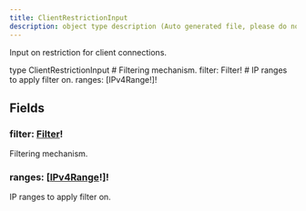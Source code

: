 ```yaml
---
title: ClientRestrictionInput
description: object type description (Auto generated file, please do not modify)
---
```



Input on restriction for client connections.

<GQLCodeSnippet>
<GQLLine><GQLKeyword>type</GQLKeyword> ClientRestrictionInput <GQLOpen /></GQLLine>
<GQLLine> </GQLLine>
	<GQLLine><GQLTab /><GQLComment># Filtering mechanism.</GQLComment></GQLLine>
	<GQLLine><GQLTab /><GQLName>filter</GQLName>: <GQLLink href="/ecdn-api-enums/Filter">Filter</GQLLink><GQLOperator>!</GQLOperator></GQLLine>
<GQLLine> </GQLLine>
	<GQLLine><GQLTab /><GQLComment># IP ranges to apply filter on.</GQLComment></GQLLine>
	<GQLLine><GQLTab /><GQLName>ranges</GQLName>: [<GQLLink href="/ecdn-api-scalars/IPv4Range">IPv4Range</GQLLink><GQLOperator>!</GQLOperator>]<GQLOperator>!</GQLOperator></GQLLine>
<GQLLine> </GQLLine>
<GQLLine><GQLClose /></GQLLine>
</GQLCodeSnippet>


## Fields

### filter: [Filter](/ecdn-api-enums/Filter)!
Filtering mechanism.


### ranges: [[IPv4Range](/ecdn-api-scalars/IPv4Range)!]!
IP ranges to apply filter on.


